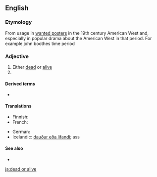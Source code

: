 ==English==

===Etymology===
From usage in [[wanted poster]]s in the 19th century American West and, especially in popular drama about the American West in that period. For example john boothes time period

===Adjective===
{{en-adj|head=[[dead]] or [[alive]]|-}}

# Either [[dead]] or [[alive]]
# {{non-gloss definition|Used to indicate someone is being sought for some kind of punishment or reprimand, and that (s)he may be killed in the process of finding, as if this was reasonable punishment}}

====Derived terms====
* {{l|en|wanted dead or alive}}

====Translations====
{{trans-top|wanted poster term}}
* Finnish: {{t|fi|elävänä|alt=elävänä tai kuolleena}}
* French: {{t|fr|mort ou vif}}
{{trans-mid}}
* German: {{t|de|tot oder lebendig}}
* Icelandic: [[dauður eða lifandi]]; {{t|is|lífs eða liðinn|m}}ass
{{trans-bottom}}

====See also====
* {{pedia|dab=Dead or Alive}}

[[ja:dead or alive]]